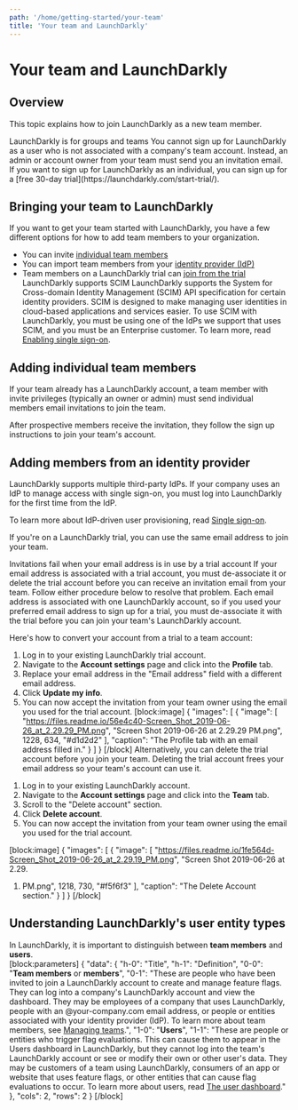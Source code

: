```yaml
---
path: '/home/getting-started/your-team'
title: 'Your team and LaunchDarkly'
---
```


# Your team and LaunchDarkly

## Overview

This topic explains how to join LaunchDarkly as a new team member.

<Callout intent="alert">
  <CalloutTitle>LaunchDarkly is for groups and teams</CalloutTitle>
  <CalloutDescription>
    You cannot sign up for LaunchDarkly as a user who is not associated with a company's team account. Instead, an admin
    or account owner from your team must send you an invitation email. If you want to sign up for LaunchDarkly as an
    individual, you can sign up for a [free 30-day trial](https://launchdarkly.com/start-trial/).
  </CalloutDescription>
</Callout>

## Bringing your team to LaunchDarkly

If you want to get your team started with LaunchDarkly, you have a few different options for how to add team members to your organization.

- You can invite [individual team members](#adding-individual-team-members)
- You can import team members from your [identity provider (IdP)](#adding-members-from-an-identity-provider)
- Team members on a LaunchDarkly trial can [join from the trial](#joining-from-a-launchdarkly-trial)
  <Callout intent="info">
    <CalloutTitle>LaunchDarkly supports SCIM</CalloutTitle>
    <CalloutDescription>
      LaunchDarkly supports the System for Cross-domain Identity Management (SCIM) API specification for certain
      identity providers. SCIM is designed to make managing user identities in cloud-based applications and services
      easier. To use SCIM with LaunchDarkly, you must be using one of the IdPs we support that uses SCIM, and you must
      be an Enterprise customer. To learn more, read [Enabling single sign-on](./single-sign-on).
    </CalloutDescription>
  </Callout>

## <a name="adding-individual-team-members"></a>Adding individual team members

If your team already has a LaunchDarkly account, a team member with invite privileges (typically an owner or admin) must send individual members email invitations to join the team.

After prospective members receive the invitation, they follow the sign up instructions to join your team's account.

## <a name="adding-members-from-an-identity-provider"></a>Adding members from an identity provider

LaunchDarkly supports multiple third-party IdPs. If your company uses an IdP to manage access with single sign-on, you must log into LaunchDarkly for the first time from the IdP.

To learn more about IdP-driven user provisioning, read [Single sign-on](./single-sign-on).

If you're on a LaunchDarkly trial, you can use the same email address to join your team.

<Callout intent="warning">
  <CalloutTitle>Invitations fail when your email address is in use by a trial account</CalloutTitle>
  <CalloutDescription>
    If your email address is associated with a trial account, you must de-associate it or delete the trial account
    before you can receive an invitation email from your team. Follow either procedure below to resolve that problem.
  </CalloutDescription>
</Callout>
Each email address is associated with one LaunchDarkly account, so if you used your preferred email address to sign up for a trial, you must de-associate it with the trial before you can join your team's LaunchDarkly account.

Here's how to convert your account from a trial to a team account:

1. Log in to your existing LaunchDarkly trial account.
2. Navigate to the **Account settings** page and click into the **Profile** tab.
3. Replace your email address in the "Email address" field with a different email address.
4. Click **Update my info**.
5. You can now accept the invitation from your team owner using the email you used for the trial account.
   [block:image]
   {
   "images": [
   {
   "image": [
   "https://files.readme.io/56e4c40-Screen_Shot_2019-06-26_at_2.29.29_PM.png",
   "Screen Shot 2019-06-26 at 2.29.29 PM.png",
   1228,
   634,
   "#d1d2d2"
   ],
   "caption": "The Profile tab with an email address filled in."
   }
   ]
   }
   [/block]
   Alternatively, you can delete the trial account before you join your team. Deleting the trial account frees your email address so your team's account can use it.

1) Log in to your existing LaunchDarkly account.
2) Navigate to the **Account settings** page and click into the **Team** tab.
3) Scroll to the "Delete account" section.
4) Click **Delete account**.
5) You can now accept the invitation from your team owner using the email you used for the trial account.

[block:image]
{
"images": [
{
"image": [
"https://files.readme.io/1fe564d-Screen_Shot_2019-06-26_at_2.29.19_PM.png",
"Screen Shot 2019-06-26 at 2.29.

1. PM.png",
   1218,
   730,
   "#f5f6f3"
   ],
   "caption": "The Delete Account section."
   }
   ]
   }
   [/block]

## <a name="understanding-launchdarklys-user-entity-types"></a>Understanding LaunchDarkly's user entity types

In LaunchDarkly, it is important to distinguish between **team members** and **users**.  
[block:parameters]
{
"data": {
"h-0": "Title",
"h-1": "Definition",
"0-0": "**Team members** or **members**",
"0-1": "These are people who have been invited to join a LaunchDarkly account to create and manage feature flags. They can log into a company's LaunchDarkly account and view the dashboard.
They may be employees of a company that uses LaunchDarkly, people with an @your-company.com email address, or people or entities associated with your identity provider (IdP).
To learn more about team members, see [Managing teams](./teams).",
"1-0": "**Users**",
"1-1": "These are people or entities who trigger flag evaluations. This can cause them to appear in the Users dashboard in LaunchDarkly, but they cannot log into the team's LaunchDarkly account or see or modify their own or other user's data.
They may be customers of a team using LaunchDarkly, consumers of an app or website that uses feature flags, or other entities that can cause flag evaluations to occur.
To learn more about users, read [The user dashboard](./the-user-dashboard)."
},
"cols": 2,
"rows": 2
}
[/block]
